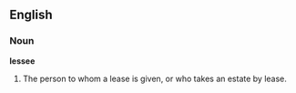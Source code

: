 ==English==

===Noun===

'''lessee'''

#The person to whom a lease is given, or who takes an estate by lease.